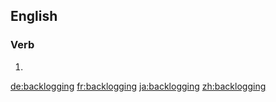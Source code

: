 ==English==

===Verb===
{{head|en}}

# {{present participle of|backlog|lang=en}}

[[de:backlogging]]
[[fr:backlogging]]
[[ja:backlogging]]
[[zh:backlogging]]